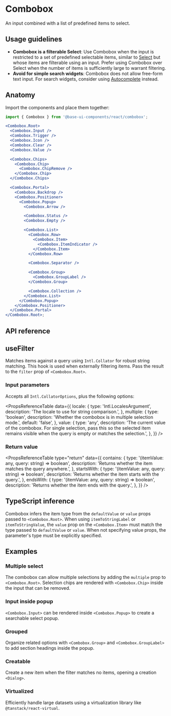 # Combobox

<Subtitle>An input combined with a list of predefined items to select.</Subtitle>
<Meta
  name="description"
  content="A high-quality, unstyled React combobox component that renders an input combined with a list of predefined items to select."
/>

<Demo path="./demos/hero" />

## Usage guidelines

- **Combobox is a filterable Select**: Use Combobox when the input is restricted to a set of predefined selectable items, similar to [Select](/react/components/select) but whose items are filterable using an input. Prefer using Combobox over Select when the number of items is sufficiently large to warrant filtering.
- **Avoid for simple search widgets**: Combobox does not allow free-form text input. For search widgets, consider using [Autocomplete](/react/components/autocomplete) instead.

## Anatomy

Import the components and place them together:

```jsx title="Anatomy"
import { Combobox } from '@base-ui-components/react/combobox';

<Combobox.Root>
  <Combobox.Input />
  <Combobox.Trigger />
  <Combobox.Icon />
  <Combobox.Clear />
  <Combobox.Value />

  <Combobox.Chips>
    <Combobox.Chip>
      <Combobox.ChipRemove />
    </Combobox.Chip>
  </Combobox.Chips>

  <Combobox.Portal>
    <Combobox.Backdrop />
    <Combobox.Positioner>
      <Combobox.Popup>
        <Combobox.Arrow />

        <Combobox.Status />
        <Combobox.Empty />

        <Combobox.List>
          <Combobox.Row>
            <Combobox.Item>
              <Combobox.ItemIndicator />
            </Combobox.Item>
          </Combobox.Row>

          <Combobox.Separator />

          <Combobox.Group>
            <Combobox.GroupLabel />
          </Combobox.Group>

          <Combobox.Collection />
        </Combobox.List>
      </Combobox.Popup>
    </Combobox.Positioner>
  </Combobox.Portal>
</Combobox.Root>;
```

## API reference

<Reference
  component="Combobox"
  parts="Root, Value, Icon, Input, Clear, Trigger, Chips, Chip, ChipRemove, List, Portal, Backdrop, Positioner, Popup, Arrow, Status, Empty, Collection, Row, Item, ItemIndicator, Group, GroupLabel, Separator"
/>

## useFilter

Matches items against a query using `Intl.Collator` for robust string matching.
This hook is used when externally filtering items.
Pass the result to the `filter` prop of `<Combobox.Root>`.

### Input parameters

Accepts all `Intl.CollatorOptions`, plus the following options:

<PropsReferenceTable
  data={{
    locale: {
      type: 'Intl.LocalesArgument',
      description: 'The locale to use for string comparison.',
    },
    multiple: {
      type: 'boolean',
      description: 'Whether the combobox is in multiple selection mode.',
      default: 'false',
    },
    value: {
      type: 'any',
      description:
        'The current value of the combobox. For single selection, pass this so the selected item remains visible when the query is empty or matches the selection.',
    },
  }}
/>

### Return value

<PropsReferenceTable
  type="return"
  data={{
    contains: {
      type: '(itemValue: any, query: string) => boolean',
      description: 'Returns whether the item matches the query anywhere.',
    },
    startsWith: {
      type: '(itemValue: any, query: string) => boolean',
      description: 'Returns whether the item starts with the query.',
    },
    endsWith: {
      type: '(itemValue: any, query: string) => boolean',
      description: 'Returns whether the item ends with the query.',
    },
  }}
/>

## TypeScript inference

Combobox infers the item type from the `defaultValue` or `value` props passed to `<Combobox.Root>`.
When using `itemToStringLabel` or `itemToStringValue`, the `value` prop on the `<Combobox.Item>` must match the type passed to `defaultValue` or `value`.
When not specifying value props, the parameter's type must be explicitly specified.

## Examples

### Multiple select

The combobox can allow multiple selections by adding the `multiple` prop to `<Combobox.Root>`.
Selection chips are rendered with `<Combobox.Chip>` inside the input that can be removed.

<Demo path="./demos/multiple" compact />

### Input inside popup

`<Combobox.Input>` can be rendered inside `<Combobox.Popup>` to create a searchable select popup.

<Demo path="./demos/input-inside-popup" compact />

### Grouped

Organize related options with `<Combobox.Group>` and `<Combobox.GroupLabel>` to add section headings inside the popup.

<Demo path="./demos/grouped" compact />

### Creatable

Create a new item when the filter matches no items, opening a creation `<Dialog>`.

<Demo path="./demos/creatable" compact />

### Virtualized

Efficiently handle large datasets using a virtualization library like `@tanstack/react-virtual`.

<Demo path="./demos/virtualized" compact />
